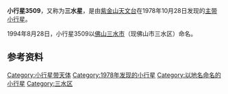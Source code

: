 {{Infobox Planet  
| name = 3509 Sanshui
| image = 
| caption = 
| discovery=yes | physical_characteristics = yes | bgcolour=#FFFFC0
| discovery_ref = 
| discoverer = [[紫金山天文台|紫金山天文台]]
| discovery_site = [[南京|南京]]
| discovered =  1978年10月28日
| mp_name = 3509
| alt_names = 1978 UH2
| named_after = [[三水区|三水区]]
| mp_category=[[小行星带|主带]]
| orbit_ref = <ref>[http://ssd.jpl.nasa.gov/sbdb.cgi?sstr=3509+Sanshui JPL Small-Body Database 3509 Sanshui (1978 UH2)]</ref>
| epoch = 2011年8月27日
| semimajor=
| perihelion=2.2020690[[天文单位|AU]]
| aphelion= 2.5980454AU
| eccentricity = 0.1524132
| period = 1529.5670408[[日|地球日]] 
| inclination=12.81590[[角度|°]]
| asc_node=219.87400°
| arg_peri=139.81536°
| mean_anomaly=337.72496°
| avg_speed=
 | dimensions=
 | mass=
 | density=
 | surface_grav=
 | escape_velocity=
 | rotation=13.68h
 | spectral_type=
 | magnitude=12.1
 | abs_magnitude=
 | albedo=
 | single_temperature=
}}
'''小行星3509'''，又称为'''三水星'''，是由[[紫金山天文台|紫金山天文台]]在1978年10月28日发现的[[小行星带|主带]][[小行星|小行星]]。

1994年8月28日，小行星3509以[[佛山|佛山]][[三水市|三水市]]（现佛山市三水区）命名。

== 参考资料 ==
{{Reflist}}

{{Minor Planet Number|(3508)[[小行星3508|小行星3508]]|(3510)[[小行星3510|小行星3510]]}}

[[Category:小行星带天体|Category:小行星带天体]]
[[Category:1978年发现的小行星|Category:1978年发现的小行星]]
[[Category:以地名命名的小行星|Category:以地名命名的小行星]]
[[Category:三水区|Category:三水区]]